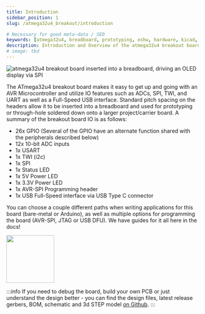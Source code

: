 ```yaml
---
title: Introduction
sidebar_position: 1
slug: /atmega32u4_breakout/introduction

# Necessary for good meta-data / SEO
keywords: [atmega32u4, breadboard, prototyping, oshw, hardware, kicad, debugging, avr]
description: Introduction and Overview of the atmega32u4 breakout board by great lakes dev
# image: tbd
---
```

![atmega32u4 breakout board inserted into a breadboard, driving an OLED display via SPI](atmega32u4_breakout.jpg)

The ATmega32u4 breakout board makes it easy to get up and going with an AVR Microcontroller and utilize IO features such as ADCs, SPI, TWI, and UART as well as a Full-Speed USB interface.
Standard pitch spacing on the headers allow it to be inserted into a breadboard and used for prototyping or through-hole soldered down onto a larger project/carrier board. A summary of the breakout board IO
is as follows:
- 26x GPIO (Several of the GPIO have an alternate function shared with the peripherals described below)
- 12x 10-bit ADC inputs
- 1x USART
- 1x TWI (i2c)
- 1x SPI
- 1x Status LED
- 1x 5V Power LED
- 1x 3.3V Power LED
- 1x AVR-SPI Programming header
- 1x USB Full-Speed interface via USB Type C connector

You can choose a couple different paths when writing applications for this board (bare-metal or Arduino), as well as multiple options for programming the board (AVR-SPI, JTAG or USB DFU).
We have guides for it all here in the docs!

<a href="https://certification.oshwa.org/us002160.html" target="_blank">
    <img height='125' width='125' style={{float:'right',}} src="/img/oshw_cert_atmega32u4_breakout.svg" />
</a>

:::info
If you need to debug the board, build your own PCB or just understand the design better - you can find the design files, latest release gerbers, BOM,
schematic and 3d STEP model <a href="https://www.github.com/greatlakesdev/atmega32u4_breakout" target="_blank">on Github</a>.
:::